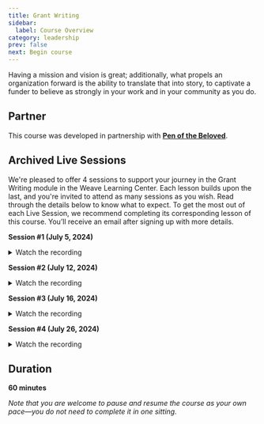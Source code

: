 ```yaml
---
title: Grant Writing
sidebar:
  label: Course Overview
category: leadership
prev: false
next: Begin course
---
```


Having a mission and vision is great; additionally, what propels an organization forward is the ability to translate that into story, to captivate a funder to believe as strongly in your work and in your community as you do.

## Partner

This course was developed in partnership with **[Pen of the Beloved](https://www.penofthebeloved.com)**.

## Archived Live Sessions

We're pleased to offer 4 sessions to support your journey in the Grant Writing module in the Weave Learning Center. Each lesson builds upon the last, and you're invited to attend as many sessions as you wish. Read through the details below to know what to expect. To get the most out of each Live Session, we recommend completing its corresponding lesson of this course. You’ll receive an email after signing up with more details.

**Session #1 (July 5, 2024)**
<details>
  <summary>Watch the recording</summary>
  <Embed src="https://player.vimeo.com/video/981000758"/>
</details>

**Session #2 (July 12, 2024)**
<details>
  <summary>Watch the recording</summary>
  <Embed src="https://player.vimeo.com/video/986020497"/>
</details>

**Session #3 (July 16, 2024)**
<details>
  <summary>Watch the recording</summary>
  <Embed src="https://player.vimeo.com/video/986025161"/>
</details>

**Session #4 (July 26, 2024)**
<details>
  <summary>Watch the recording</summary>
  <Embed src="https://player.vimeo.com/video/993870319"/>
</details>

## Duration

**60 minutes**

_Note that you are welcome to pause and resume the course as your own pace—you do not need to complete it in one sitting._
